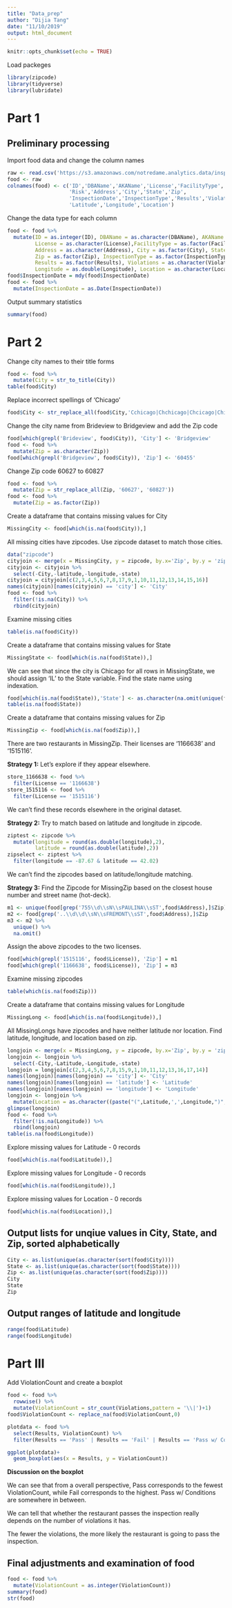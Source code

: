 ---
title: "Data_prep"
author: "Dijia Tang"
date: "11/10/2019"
output: html_document
---

```{r setup, include=FALSE}
knitr::opts_chunk$set(echo = TRUE)
```
Load packeges
```{r}
library(zipcode)
library(tidyverse)
library(lubridate)
```
# Part 1

## Preliminary processing
Import food data and change the column names
```{r}
raw <- read.csv('https://s3.amazonaws.com/notredame.analytics.data/inspections.csv')
food <- raw
colnames(food) <- c('ID','DBAName','AKAName','License','FacilityType',
                    'Risk','Address','City','State','Zip',
                    'InspectionDate','InspectionType','Results','Violations',
                    'Latitude','Longitude','Location')
```
Change the data type for each column
```{r}
food <- food %>% 
  mutate(ID = as.integer(ID), DBAName = as.character(DBAName), AKAName = as.character(AKAName),
         License = as.character(License),FacilityType = as.factor(FacilityType), Risk = as.factor(Risk),
         Address = as.character(Address), City = as.factor(City), State = as.factor(State),
         Zip = as.factor(Zip), InspectionType = as.factor(InspectionType),
         Results = as.factor(Results), Violations = as.character(Violations), Latitude = as.double(Latitude),
         Longitude = as.double(Longitude), Location = as.character(Location))
food$InspectionDate = mdy(food$InspectionDate)
food <- food %>% 
  mutate(InspectionDate = as.Date(InspectionDate))
```
Output summary statistics
```{r}
summary(food)
```
# Part 2

Change city names to their title forms
```{r}
food <- food %>% 
  mutate(City = str_to_title(City))
table(food$City)
```
Replace incorrect spellings of 'Chicago'
```{r}
food$City <- str_replace_all(food$City,'Cchicago|Chchicago|Chcicago|Chicagoi|Chicagochicago', "Chicago")
```
Change the city name from Brideview to Bridgeview and add the Zip code
```{r}
food[which(grepl('Brideview', food$City)), 'City'] <- 'Bridgeview'
food <- food %>% 
  mutate(Zip = as.character(Zip))
food[which(grepl('Bridgeview', food$City)), 'Zip'] <- '60455'
```
Change Zip code 60627 to 60827
```{r}
food <- food %>% 
  mutate(Zip = str_replace_all(Zip, '60627', '60827'))
food <- food %>% 
  mutate(Zip = as.factor(Zip))
```
Create a dataframe that contains missing values for City
```{r}
MissingCity <- food[which(is.na(food$City)),]
```
All missing cities have zipcodes. Use zipcode dataset to match those cities.
```{r}
data("zipcode")
cityjoin <- merge(x = MissingCity, y = zipcode, by.x='Zip', by.y = 'zip')
cityjoin <- cityjoin %>% 
  select(-City,-latitude,-longitude,-state) 
cityjoin = cityjoin[c(2,3,4,5,6,7,8,17,9,1,10,11,12,13,14,15,16)]
names(cityjoin)[names(cityjoin) == 'city'] <- 'City'
food <- food %>% 
  filter(!is.na(City)) %>% 
  rbind(cityjoin)
```
Examine missing cities
```{r}
table(is.na(food$City))
```
Create a dataframe that contains missing values for State
```{r}
MissingState <- food[which(is.na(food$State)),]
```
We can see that since the city is Chicago for all rows in MissingState, we should assign 'IL' to the State variable. Find the state name using indexation.
```{r}
food[which(is.na(food$State)),'State'] <- as.character(na.omit(unique(food[which(grepl(unique(MissingState$City), food$City)), 'State'])))
table(is.na(food$State))
```
Create a dataframe that contains missing values for Zip
```{r}
MissingZip <- food[which(is.na(food$Zip)),]
```
There are two restaurants in MissingZip. Their licenses are '1166638' and '1515116'.

**Strategy 1:** Let's explore if they appear elsewhere.
```{r}
store_1166638 <- food %>% 
  filter(License == '1166638')
store_1515116 <- food %>% 
  filter(License == '1515116') 
```
We can't find these records elsewhere in the original dataset.

**Strategy 2:** Try to match based on latitude and longitude in zipcode.
```{r}
ziptest <- zipcode %>% 
  mutate(longitude = round(as.double(longitude),2),
         latitude = round(as.double(latitude),2))
zipselect <- ziptest %>% 
  filter(longitude == -87.67 & latitude == 42.02)
```
We can't find the zipcodes based on latitude/longitude matching.

**Strategy 3:** Find the Zipcode for MissingZip based on the closest house number and street name (hot-deck).
```{r}
m1 <- unique(food[grep('755\\d\\sN\\sPAULINA\\sST',food$Address),]$Zip)
m2 <- food[grep('..\\d\\d\\sN\\sFREMONT\\sST',food$Address),]$Zip 
m3 <- m2 %>% 
  unique() %>% 
  na.omit()
```
Assign the above zipcodes to the two licenses.
```{r}
food[which(grepl('1515116', food$License)), 'Zip'] = m1 
food[which(grepl('1166638', food$License)), 'Zip'] = m3
```
Examine missing zipcodes
```{r}
table(which(is.na(food$Zip)))
```

Create a dataframe that contains missing values for Longitude
```{r}
MissingLong <- food[which(is.na(food$Longitude)),]
```
All MissingLongs have zipcodes and have neither latitude nor location. Find latitude, longitude, and location based on zip.
```{r}
longjoin <- merge(x = MissingLong, y = zipcode, by.x='Zip', by.y = 'zip')
longjoin <- longjoin %>% 
  select(-City,-Latitude,-Longitude,-state) 
longjoin = longjoin[c(2,3,4,5,6,7,8,15,9,1,10,11,12,13,16,17,14)]
names(longjoin)[names(longjoin) == 'city'] <- 'City'
names(longjoin)[names(longjoin) == 'latitude'] <- 'Latitude'
names(longjoin)[names(longjoin) == 'longitude'] <- 'Longitude'
longjoin <- longjoin %>% 
  mutate(Location = as.character((paste("(",Latitude,',',Longitude,")",sep = ''))))
glimpse(longjoin)
food <- food %>% 
  filter(!is.na(Longitude)) %>% 
  rbind(longjoin)
table(is.na(food$Longitude))
```
Explore missing values for Latitude - 0 records
```{r}
food[which(is.na(food$Latitude)),]
```
Explore missing values for Longitude - 0 records
```{r}
food[which(is.na(food$Longitude)),]
```
Explore missing values for Location - 0 records
```{r}
food[which(is.na(food$Location)),]
```
## Output lists for unqiue values in City, State, and Zip, sorted alphabetically
```{r}
City <- as.list(unique(as.character(sort(food$City))))
State <- as.list(unique(as.character(sort(food$State))))
Zip <- as.list(unique(as.character(sort(food$Zip))))
City
State
Zip
```
## Output ranges of latitude and longitude
```{r}
range(food$Latitude)
range(food$Longitude)
```
# Part III

Add ViolationCount and create a boxplot
```{r}
food <- food %>% 
  rowwise() %>% 
  mutate(ViolationCount = str_count(Violations,pattern = '\\|')+1) 
food$ViolationCount <- replace_na(food$ViolationCount,0)

plotdata <- food %>% 
  select(Results, ViolationCount) %>% 
  filter(Results == 'Pass' | Results == 'Fail' | Results == 'Pass w/ Conditions') 

ggplot(plotdata)+
  geom_boxplot(aes(x = Results, y = ViolationCount))
```
**Discussion on the boxplot**

We can see that from a overall perspective, Pass corresponds to the fewest ViolationCount, while Fail corresponds to the highest. Pass w/ Conditions are somewhere in between.

We can tell that whether the restaurant passes the inspection really depends on the number of violations it has.

The fewer the violations, the more likely the restaurant is going to pass the inspection.

## Final adjustments and examination of food
```{r}
food <- food %>% 
  mutate(ViolationCount = as.integer(ViolationCount))
summary(food)
str(food)
```
